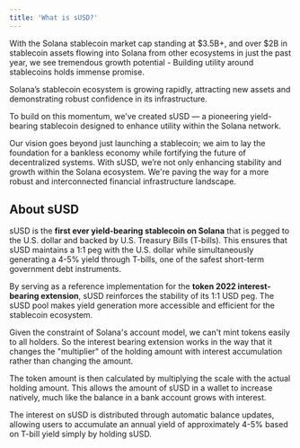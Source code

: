 ```yaml
---
title: 'What is sUSD?'
---
```


With the Solana stablecoin market cap standing at \$3.5B+, and over \$2B in stablecoin assets flowing into Solana from other ecosystems in just the past year, we see tremendous growth potential - Building utility around stablecoins holds immense promise. 

Solana’s stablecoin ecosystem is growing rapidly, attracting new assets and demonstrating robust confidence in its infrastructure. 

To build on this momentum, we’ve created sUSD — a pioneering yield-bearing stablecoin designed to enhance utility within the Solana network. 

Our vision goes beyond just launching a stablecoin; we aim to lay the foundation for a bankless economy while fortifying the future of decentralized systems. With sUSD, we’re not only enhancing stability and growth within the Solana ecosystem. We're paving the way for a more robust and interconnected financial infrastructure landscape.

## About sUSD

sUSD is the **first ever yield-bearing stablecoin on Solana** that is pegged to the U.S. dollar and backed by U.S. Treasury Bills (T-bills). This ensures that sUSD maintains a 1:1 peg with the U.S. dollar while simultaneously generating a 4-5% yield through T-bills, one of the safest short-term government debt instruments. 

By serving as a reference implementation for the **token 2022 interest-bearing extension**, sUSD reinforces the stability of its 1:1 USD peg. 
The sUSD pool makes yield generation more accessible and efficient for the stablecoin ecosystem.

Given the constraint of Solana's account model, we can't mint tokens easily to all holders. So the interest bearing extension works in the way that it changes the "multiplier" of the holding amount with interest accumulation rather than changing the amount. 

The token amount is then calculated by multiplying the scale with the actual holding amount. 
This allows the amount of sUSD in a wallet to increase natively, much like the balance in a bank account grows with interest. 

The interest on sUSD is distributed through automatic balance updates, allowing users to accumulate an annual yield of approximately 4-5% based on T-bill yield simply by holding sUSD.
